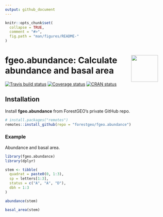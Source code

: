 ```yaml
---
output: github_document
---
```


<!-- README.md is generated from README.Rmd. Please edit that file -->

```r
knitr::opts_chunk$set(
  collapse = TRUE,
  comment = "#>",
  fig.path = "man/figures/README-"
)
```

# <img src="https://i.imgur.com/m8FNhQR.png" align="right" height=88 /> fgeo.abundance: Calculate abundance and basal area

  [![Travis build status](https://travis-ci.org/forestgeo/fgeo.abundance.svg?branch=master)](https://travis-ci.org/forestgeo/fgeo.abundance)
  [![Coverage status](https://codecov.io/gh/forestgeo/fgeo.abundance/branch/master/graph/badge.svg)](https://codecov.io/github/forestgeo/fgeo.abundance?branch=master)
  [![CRAN status](http://www.r-pkg.org/badges/version/fgeo.abundance)](https://cran.r-project.org/package=fgeo.abundance)

## Installation  

Install __fgeo.abundance__ from ForestGEO's private GitHub repo.

```R
# install.packages("remotes")
remotes::install_github(repo = "forestgeo/fgeo.abundance")
```

### Example

Abundance and basal area.

```r
library(fgeo.abundance)
library(dplyr)

stem <- tibble(
  quadrat = paste0(0, 1:3),
  sp = letters[1:3],
  status = c("A", "A", "D"),
  dbh = 1:3
)

abundance(stem)

basal_area(stem)
```
